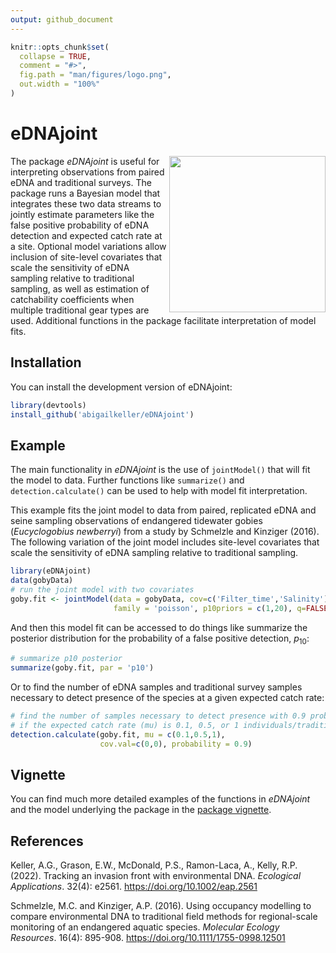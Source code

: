 ```yaml
---
output: github_document
---
```


<!-- README.md is generated from README.Rmd. Please edit that file -->

```r
knitr::opts_chunk$set(
  collapse = TRUE,
  comment = "#>",
  fig.path = "man/figures/logo.png",
  out.width = "100%"
)
```

# eDNAjoint
<img src="man/figures/logo.png" align="right" height="250" dpi="700" />
<!-- badges: start -->
<!-- badges: end -->

The package *eDNAjoint* is useful for interpreting observations from paired eDNA and traditional surveys. The package runs a Bayesian model that integrates these two data streams to jointly estimate parameters like the false positive probability of eDNA detection and expected catch rate at a site. Optional model variations allow inclusion of site-level covariates that scale the sensitivity of eDNA sampling relative to traditional sampling, as well as estimation of catchability coefficients when multiple traditional gear types are used. Additional functions in the package facilitate interpretation of model fits.

## Installation

You can install the development version of eDNAjoint:

```r
library(devtools)
install_github('abigailkeller/eDNAjoint')
```

## Example

The main functionality in *eDNAjoint* is the use of `jointModel()` that will fit the model to data. Further functions like `summarize()` and `detection.calculate()` can be used to help with model fit interpretation.

This example fits the joint model to data from paired, replicated eDNA and seine sampling observations of endangered tidewater gobies (*Eucyclogobius newberryi*) from a study by Schmelzle and Kinziger (2016). The following variation of the joint model includes site-level covariates that scale the sensitivity of eDNA sampling relative to traditional sampling. 

```r
library(eDNAjoint)
data(gobyData)
# run the joint model with two covariates
goby.fit <- jointModel(data = gobyData, cov=c('Filter_time','Salinity'), 
                       family = 'poisson', p10priors = c(1,20), q=FALSE)
```

And then this model fit can be accessed to do things like summarize the posterior distribution for the probability of a false positive detection, $p_{10}$:

```r
# summarize p10 posterior
summarize(goby.fit, par = 'p10')
```

Or to find the number of eDNA samples and traditional survey samples necessary to detect presence of the species at a given expected catch rate:

```r
# find the number of samples necessary to detect presence with 0.9 probability at the mean covariate values, 
# if the expected catch rate (mu) is 0.1, 0.5, or 1 individuals/traditional survey unit.
detection.calculate(goby.fit, mu = c(0.1,0.5,1), 
                    cov.val=c(0,0), probability = 0.9)
```

## Vignette

You can find much more detailed examples of the functions in *eDNAjoint* and the model underlying the package in the [package vignette](https://bookdown.org/abigailkeller/eDNAjoint_vignette/).



## References

Keller, A.G., Grason, E.W., McDonald, P.S., Ramon-Laca, A., Kelly, R.P. (2022). Tracking an invasion front with environmental DNA. *Ecological Applications*. 32(4): e2561. [https://doi.org/10.1002/eap.2561](https://doi.org/10.1002/eap.2561)


Schmelzle, M.C. and Kinziger, A.P. (2016). Using occupancy modelling to compare environmental DNA to traditional field methods for regional-scale monitoring of an endangered aquatic species. *Molecular Ecology Resources*. 16(4): 895-908. [https://doi.org/10.1111/1755-0998.12501](https://doi.org/10.1002/eap.2561)
